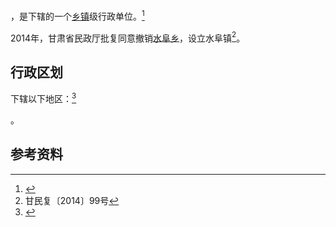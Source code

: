{{中国乡级行政区|62/01/22/202/000}}

'''{{PAGENAMEBASE}}'''，是{{PRC admin/fullname|62/01/22/202/000|3}}下辖的一个[[乡镇|乡镇]]级行政单位。<ref>{{PRC admin/ref sgc|{{PRC admin/parent|62/01/22/202/000}}}}</ref>

2014年，甘肃省民政厅批复同意撤销[[水阜乡|水阜乡]]，设立水阜镇<ref>甘民复〔2014〕99号</ref>。

== 行政区划 ==

{{PAGENAMEBASE}}下辖以下地区：<ref>{{PRC admin/ref sgc|62/01/22/202/000}}</ref>

{{PRC admin/children|62/01/22/202/000}}。

== 参考资料 ==

{{reflist}}

{{行政区划小作品}}
{{PRC admin/navcat|62/01/22/202/000}}